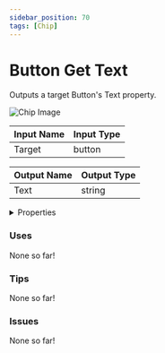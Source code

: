 ```yaml
---
sidebar_position: 70
tags: [Chip]
---
```


# Button Get Text

Outputs a target Button's Text property.



![Chip Image](/svg/70e7663d-a5fd-435d-8995-942b4babc262.svg)

| Input Name | Input Type |
|-----------|-----------|
| Target | button |

| Output Name | Output Type |
|-----------|-----------|
| Text | string |


<details>
  <summary>Properties</summary>
  <div>
    <div>
    <table>
      <thead>
        <tr>
          <th>Is beta required?</th>
          <th>❌</th>
        </tr>
        <tr>
          <th>Is this chip a trolling risk?</th>
          <th>❌</th>
        </tr>
        <tr>
          <th>Chip UUPD</th>
          <th>._uuid</th>
        </tr>
      </thead>
    </table>
    </div>
  </div>
</details>

### Uses

None so far!

### Tips

None so far!

### Issues

None so far!